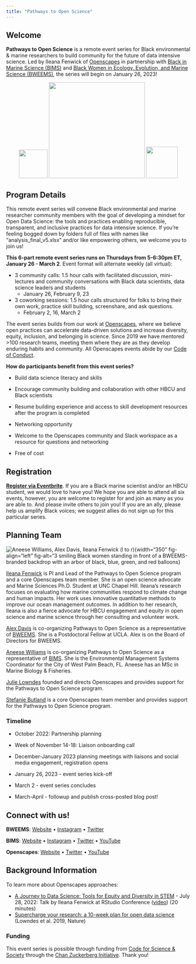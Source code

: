 ```yaml
---
title: "Pathways to Open Science"
---
```


## Welcome

**Pathways to Open Science** is a remote event series for Black environmental & marine researchers to build community for the future of data intensive science. Led by Ileana Fenwick of [Openscapes](https://openscapes.org) in partnership with [Black in Marine Science (BIMS)](https://www.blackinmarinescience.org/) and [Black Women in Ecology, Evolution, and Marine Science (BWEEMS)](https://www.bweems.org/), the series will begin on January 26, 2023!

<center>[![](images/openscapes_hex.png){width="78"}](https://openscapes.org) [![](images/bweems-logo.png){width="262"}](https://www.bweems.org/) [![](images/bims-logo.png){width="86"}](https://www.blackinmarinescience.org/)</center>

## **Program Details**

This remote event series will convene Black environmental and marine researcher community members with the goal of developing a mindset for Open Data Science: the tools and practices enabling reproducible, transparent, and inclusive practices for data intensive science. If you're feeling bogged down by folders full of files with names like "analysis_final_v5.xlsx" and/or like empowering others, we welcome you to join us!

**This 6-part remote event series runs on Thursdays from 5-6:30pm ET, January 26 - March 2**. Event format will alternate weekly (all virtual):

-   3 community calls: 1.5 hour calls with facilitated discussion, mini-lectures and community conversations with Black data scientists, data science leaders and students
    -   January 26, February 9, 23
-   3 coworking sessions: 1.5 hour calls structured for folks to bring their own work, practice skill building, screenshare, and ask questions.
    -   February 2, 16, March 2

The event series builds from our work at [Openscapes](https://openscapes.org), where we believe open practices can accelerate data-driven solutions and increase diversity, equity, inclusion, and belonging in science. Since 2019 we have mentored \>100 research teams, meeting them where they are as they develop enduring habits and community. All Openscapes events abide by our [Code of Conduct](https://www.openscapes.org/code-of-conduct/).

**How do participants benefit from this event series?**

-   Build data science literacy and skills

-   Encourage community building and collaboration with other HBCU and Black scientists

-   Resume building experience and access to skill development resources after the program is completed

-   Networking opportunity

-   Welcome to the Openscapes community and Slack workspace as a resource for questions and networking

-   Free of cost

## Registration

[**Register via Eventbrite**](https://www.eventbrite.com/e/pathways-to-open-science-tickets-499833333957). If you are a Black marine scientist and/or an HBCU student, we would love to have you! We hope you are able to attend all six events, however, you are welcome to register for and join as many as you are able to. And please invite others to join you! If you are an ally, please help us amplify Black voices; we suggest allies do not sign up for this particular series.

## Planning Team

![Aneese Williams, Alex Davis, Ileana Fenwick (l to r)](images/aneese-alex-ileana-bweems.jpg){width="350" fig-align="left" fig-alt="3 smiling Black women standing in front of a BWEEMS-branded backdrop with an arbor of black, blue, green, and red balloons}

[Ileana Fenwick](https://twitter.com/_ileanaf) is PI and Lead of the Pathways to Open Science program and a core Openscapes team member. She is an open science advocate and Marine Sciences Ph.D. Student at UNC Chapel Hill. Ileana's research focuses on evaluating how marine communities respond to climate change and human impacts. Her work uses innovative quantitative methods to improve our ocean management outcomes. In addition to her research, Ileana is also a fierce advocate for HBCU engagement and equity in open science and marine science through her consulting and volunteer work.

[Alex Davis](http://www.alexandracddavis.com/) is co-organizing Pathways to Open Science as a representative of [BWEEMS](https://www.bweems.org/). She is a Postdoctoral Fellow at UCLA. Alex is on the Board of Directors for BWEEMS.

[Aneese Williams](https://www.linkedin.com/in/aneese-williams-mps-80a846b6/) is co-organizing Pathways to Open Science as a representative of [BIMS](https://www.blackinmarinescience.org/). She is the Environmental Management Systems Coordinator for the City of West Palm Beach, FL. Aneese has an MSc in Marine Biology & Fisheries.

[Julie Lowndes](https://www.openscapes.org/team/) founded and directs Openscapes and provides support for the Pathways to Open Science program.

[Stefanie Butland](https://www.openscapes.org/team/) is a core Openscapes team member and provides support for the Pathways to Open Science program.

### Timeline

-   October 2022: Partnership planning

-   Week of November 14-18: Liaison onboarding call

-   December-January 2023 planning meetings with liaisons and social media engagement, registration opens

-   January 26, 2023 - event series kick-off

-   March 2 - event series concludes

-   March-April - followup and publish cross-posted blog post!

## Connect with us!

**BWEEMS**: [Website](https://www.bweems.org) • [Instagram](https://instagram.com/official_bweems?igshid=MWI4MTIyMDE=) • [Twitter](https://twitter.com/official_bweems?s=21&t=s-DTN1VVq1z4D-CILebMRQ)

**BIMS**: [Website](https://blackinmarinescience.org) • [Instagram](https://instagram.com/blackinmarinescience?igshid=MWI4MTIyMDE=) • [Twitter](https://twitter.com/blackinmarsci) • [YouTube](https://www.youtube.com/BlackInMarineScience)

**Openscapes**: [Website](https://openscapes.org) • [Twitter](https://twitter.com/openscapes) • [YouTube](https://www.youtube.com/@openscapes)

## Background Information

To learn more about Openscapes approaches:

-   [A Journey to Data Science: Tools for Equity and Diversity in STEM](https://github.com/IleanaF/rstudio-conf22) - July 28, 2022: Talk by Ileana Fenwick at RStudio Conference ([video](https://www.rstudio.com/conference/2022/talks/journey-to-data-science-tools/)) (20 minutes)
-   [Supercharge your research: a 10-week plan for open data science](https://openscapes.github.io/supercharge-research/) (Lowndes et al. 2019, Nature)

### Funding

This event series is possible through funding from [Code for Science & Society](https://eventfund.codeforscience.org/event-fund-grantees/) through the [Chan Zuckerberg Initiative](https://chanzuckerberg.com/). Thank you!
